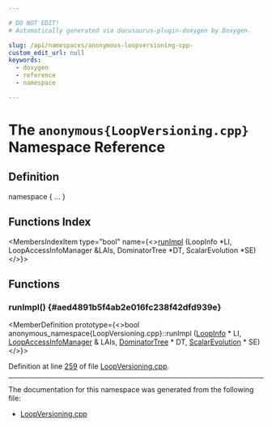 ```yaml
---

# DO NOT EDIT!
# Automatically generated via docusaurus-plugin-doxygen by Doxygen.

slug: /api/namespaces/anonymous-loopversioning-cpp-
custom_edit_url: null
keywords:
  - doxygen
  - reference
  - namespace

---
```





# The `anonymous{LoopVersioning.cpp}` Namespace Reference

<DoxygenPage pluginConfig={pluginConfig}>



## Definition

<CodeBlock>namespace &#123; ... &#125;</CodeBlock>

## Functions Index

<MembersIndex>

<MembersIndexItem
  type="bool"
  name={<><a href="#aed4891b5f4ab2e016fc238f42dfd939e">runImpl</a> (LoopInfo &#42;LI, LoopAccessInfoManager &amp;LAIs, DominatorTree &#42;DT, ScalarEvolution &#42;SE)</>}>
</MembersIndexItem>

</MembersIndex>


<SectionDefinition>

## Functions

### runImpl() {#aed4891b5f4ab2e016fc238f42dfd939e}

<MemberDefinition
  prototype={<>bool anonymous&#95;namespace&#123;LoopVersioning.cpp&#125;::runImpl (<a href="/docs/api/classes/llvm/loopinfo">LoopInfo</a> &#42; LI, <a href="/docs/api/classes/llvm/loopaccessinfomanager">LoopAccessInfoManager</a> &amp; LAIs, <a href="/docs/api/classes/llvm/dominatortree">DominatorTree</a> &#42; DT, <a href="/docs/api/classes/llvm/scalarevolution">ScalarEvolution</a> &#42; SE)</>}>

Definition at line <a href="/docs/api/files/lib/lib/transforms/lib/transforms/utils/loopversioning-cpp/#l00259">259</a> of file <a href="/docs/api/files/lib/lib/transforms/lib/transforms/utils/loopversioning-cpp">LoopVersioning.cpp</a>.
</MemberDefinition>

</SectionDefinition>

<hr/>

The documentation for this namespace was generated from the following file:

<ul>
<li><a href="/docs/api/files/lib/lib/transforms/lib/transforms/utils/loopversioning-cpp">LoopVersioning.cpp</a></li>
</ul>

</DoxygenPage>
